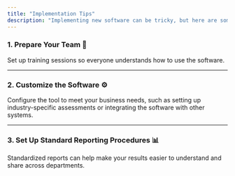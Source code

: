 ```yaml
---
title: "Implementation Tips"
description: "Implementing new software can be tricky, but here are some tips to ensure a smooth transition:"
---
```


### 1. Prepare Your Team 👥

Set up training sessions so everyone understands how to use the software.

---

### 2. Customize the Software ⚙️

Configure the tool to meet your business needs, such as setting up industry-specific assessments or integrating the software with other systems.

---

### 3. Set Up Standard Reporting Procedures 📊

Standardized reports can help make your results easier to understand and share across departments.